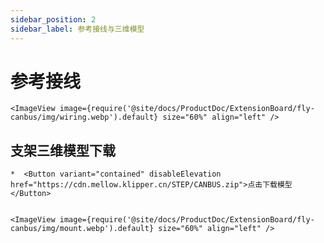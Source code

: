 ```yaml
---
sidebar_position: 2
sidebar_label: 参考接线与三维模型
---
```





# 参考接线

    <ImageView image={require('@site/docs/ProductDoc/ExtensionBoard/fly-canbus/img/wiring.webp').default} size="60%" align="left" />


## 支架三维模型下载

    *  <Button variant="contained" disableElevation href="https://cdn.mellow.klipper.cn/STEP/CANBUS.zip">点击下载模型</Button>


    <ImageView image={require('@site/docs/ProductDoc/ExtensionBoard/fly-canbus/img/mount.webp').default} size="60%" align="left" />
